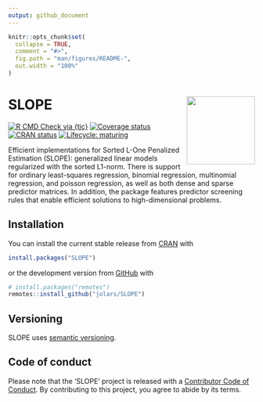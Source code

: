 ```yaml
---
output: github_document
---
```


<!-- README.md is generated from README.Rmd. Please edit that file -->

```r
knitr::opts_chunk$set(
  collapse = TRUE,
  comment = "#>",
  fig.path = "man/figures/README-",
  out.width = "100%"
)
```

# SLOPE <a href="https://jolars.github.io/SLOPE/"><img src='man/figures/logo.svg' align="right" height="139" /></a>

<!-- badges: start -->
[![R CMD Check via {tic}](https://github.com/jolars/SLOPE/workflows/R%20CMD%20Check%20via%20{tic}/badge.svg?branch=master)](https://github.com/jolars/SLOPE/actions)
[![Coverage status](https://codecov.io/gh/jolars/SLOPE/branch/master/graph/badge.svg)](https://codecov.io/github/jolars/SLOPE?branch=master)
[![CRAN status](https://www.r-pkg.org/badges/version/SLOPE)](https://CRAN.R-project.org/package=SLOPE)
[![Lifecycle: maturing](https://img.shields.io/badge/lifecycle-maturing-blue.svg)](https://www.tidyverse.org/lifecycle/#maturing)
<!-- badges: end -->

Efficient implementations for Sorted L-One Penalized Estimation
(SLOPE): generalized linear models regularized with the sorted L1-norm.
There is support for
ordinary least-squares regression, binomial regression, multinomial
regression, and poisson regression, as well as both dense and sparse 
predictor matrices. In addition, the package features predictor screening
rules that enable efficient solutions to high-dimensional problems.

## Installation

You can install the current stable release from
[CRAN](https://cran.r-project.org/) with

``` r
install.packages("SLOPE")
```

or the development version from [GitHub](https://github.com/) with

``` r
# install.packages("remotes")
remotes::install_github("jolars/SLOPE")
```

## Versioning

SLOPE uses [semantic versioning](http://semver.org).

## Code of conduct

Please note that the 'SLOPE' project is released with a
[Contributor Code of Conduct](https://jolars.github.io/SLOPE/CODE_OF_CONDUCT.html).
By contributing to this project, you agree to abide by its terms.


